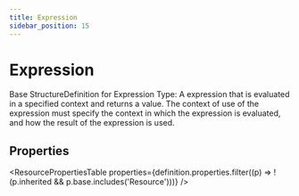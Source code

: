 ```yaml
---
title: Expression
sidebar_position: 15
---
```



# Expression

Base <Link to="/docs/api/fhir/resources/structuredefinition">StructureDefinition</Link> for <Link to="/docs/api/fhir/datatypes/expression">Expression</Link> Type: A expression that is evaluated in a specified context and returns a value. The context of use of the expression must specify the context in which the expression is evaluated, and how the result of the expression is used.

<Tabs queryString="section">
  <TabItem value="schema" label="Schema" default>

## Properties

<ResourcePropertiesTable
  properties={definition.properties.filter((p) => !(p.inherited && p.base.includes('Resource')))}
/>

  </TabItem>

</Tabs>
